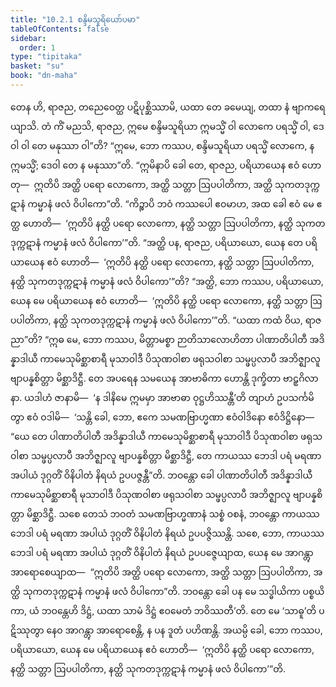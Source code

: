 ```yaml
---
title: "10.2.1 စန္ဒိမသူရိယော်ပမာ"
tableOfContents: false
sidebar:
  order: 1
type: "tipitaka"
basket: "su"
book: "dn-maha"
---
```



<DynamicBreadcrumb />

<Division number="411" book="dn-maha">

<Paragraph number="1096" book="dn-maha">
တေန ဟိ, ရာဇည, တညေဝေတ္ထ ပဋိပုစ္ဆိဿာမိ, ယထာ တေ ခမေယျ, တထာ နံ ဗျာကရေယျာသိ. တံ ကိံ မညသိ, ရာဇည, ဣမေ စန္ဒိမသူရိယာ ဣမသ္မိံ ဝါ လောကေ ပရသ္မိံ ဝါ, ဒေဝါ ဝါ တေ မနုဿာ ဝါ”တိ? “ဣမေ, ဘော ကဿပ, စန္ဒိမသူရိယာ ပရသ္မိံ လောကေ, န ဣမသ္မိံ; ဒေဝါ တေ န မနုဿာ”တိ. “ဣမိနာပိ ခေါ တေ, ရာဇည, ပရိယာယေန ဧဝံ ဟောတု—  ဣတိပိ အတ္ထိ ပရော လောကော, အတ္ထိ သတ္တာ ဩပပါတိကာ, အတ္ထိ သုကတဒုက္ကဋာနံ ကမ္မာနံ ဖလံ ဝိပါကော”တိ.
</Paragraph>

</Division>
<Division number="412" book="dn-maha">

<Paragraph number="1097" book="dn-maha">
“ကိဉ္စာပိ ဘဝံ ကဿပေါ ဧဝမာဟ, အထ ခေါ ဧဝံ မေ ဧတ္ထ ဟောတိ—  ‘ဣတိပိ နတ္ထိ ပရော လောကော, နတ္ထိ သတ္တာ ဩပပါတိကာ, နတ္ထိ သုကတဒုက္ကဋာနံ ကမ္မာနံ ဖလံ ဝိပါကော’”တိ. “အတ္ထိ ပန, ရာဇည, ပရိယာယော, ယေန တေ ပရိယာယေန ဧဝံ ဟောတိ—  ‘ဣတိပိ နတ္ထိ ပရော လောကော, နတ္ထိ သတ္တာ ဩပပါတိကာ, နတ္ထိ သုကတဒုက္ကဋာနံ ကမ္မာနံ ဖလံ ဝိပါကော’”တိ? “အတ္ထိ, ဘော ကဿပ, ပရိယာယော, ယေန မေ ပရိယာယေန ဧဝံ ဟောတိ—  ‘ဣတိပိ နတ္ထိ ပရော လောကော, နတ္ထိ သတ္တာ ဩပပါတိကာ, နတ္ထိ သုကတဒုက္ကဋာနံ ကမ္မာနံ ဖလံ ဝိပါကော’”တိ. “ယထာ ကထံ ဝိယ, ရာဇညာ”တိ? “ဣဓ မေ, ဘော ကဿပ, မိတ္တာမစ္စာ ဉာတိသာလောဟိတာ ပါဏာတိပါတီ အဒိန္နာဒါယီ ကာမေသုမိစ္ဆာစာရီ မုသာဝါဒီ ပိသုဏဝါစာ ဖရုသဝါစာ သမ္ဖပ္ပလာပီ အဘိဇ္ဈာလူ ဗျာပန္နစိတ္တာ မိစ္ဆာဒိဋ္ဌီ. တေ အပရေန သမယေန အာဗာဓိကာ ဟောန္တိ ဒုက္ခိတာ ဗာဠှဂိလာနာ. ယဒါဟံ ဇာနာမိ—  ‘န ဒါနိမေ ဣမမှာ အာဗာဓာ ဝုဋ္ဌဟိဿန္တီ’တိ တျာဟံ ဥပသင်္ကမိတွာ ဧဝံ ဝဒါမိ—  ‘သန္တိ ခေါ, ဘော, ဧကေ သမဏဗြာဟ္မဏာ ဧဝံဝါဒိနော ဧဝံဒိဋ္ဌိနော—  “ယေ တေ ပါဏာတိပါတီ အဒိန္နာဒါယီ ကာမေသုမိစ္ဆာစာရီ မုသာဝါဒီ ပိသုဏဝါစာ ဖရုသဝါစာ သမ္ဖပ္ပလာပီ အဘိဇ္ဈာလူ ဗျာပန္နစိတ္တာ မိစ္ဆာဒိဋ္ဌီ, တေ ကာယဿ ဘေဒါ ပရံ မရဏာ အပါယံ ဒုဂ္ဂတိံ ဝိနိပါတံ နိရယံ ဥပပဇ္ဇန္တီ”တိ. ဘဝန္တော ခေါ ပါဏာတိပါတီ အဒိန္နာဒါယီ ကာမေသုမိစ္ဆာစာရီ မုသာဝါဒီ ပိသုဏဝါစာ ဖရုသဝါစာ သမ္ဖပ္ပလာပီ အဘိဇ္ဈာလူ ဗျာပန္နစိတ္တာ မိစ္ဆာဒိဋ္ဌီ. သစေ တေသံ ဘဝတံ သမဏဗြာဟ္မဏာနံ သစ္စံ ဝစနံ, ဘဝန္တော ကာယဿ ဘေဒါ ပရံ မရဏာ အပါယံ ဒုဂ္ဂတိံ ဝိနိပါတံ နိရယံ ဥပပဇ္ဇိဿန္တိ. သစေ, ဘော, ကာယဿ ဘေဒါ ပရံ မရဏာ အပါယံ ဒုဂ္ဂတိံ ဝိနိပါတံ နိရယံ ဥပပဇ္ဇေယျာထ, ယေန မေ အာဂန္တွာ အာရောစေယျာထ—  “ဣတိပိ အတ္ထိ ပရော လောကော, အတ္ထိ သတ္တာ ဩပပါတိကာ, အတ္ထိ သုကတဒုက္ကဋာနံ ကမ္မာနံ ဖလံ ဝိပါကော”တိ. ဘဝန္တော ခေါ ပန မေ သဒ္ဓါယိကာ ပစ္စယိကာ, ယံ ဘဝန္တေဟိ ဒိဋ္ဌံ, ယထာ သာမံ ဒိဋ္ဌံ ဧဝမေတံ ဘဝိဿတီ’တိ. တေ မေ ‘သာဓူ’တိ ပဋိဿုတွာ နေဝ အာဂန္တွာ အာရောစေန္တိ, န ပန ဒူတံ ပဟိဏန္တိ. အယမ္ပိ ခေါ, ဘော ကဿပ, ပရိယာယော, ယေန မေ ပရိယာယေန ဧဝံ ဟောတိ—  ‘ဣတိပိ နတ္ထိ ပရော လောကော, နတ္ထိ သတ္တာ ဩပပါတိကာ, နတ္ထိ သုကတဒုက္ကဋာနံ ကမ္မာနံ ဖလံ ဝိပါကော’”တိ.
</Paragraph>
</Division>